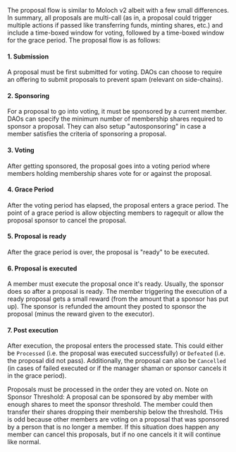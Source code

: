 
The proposal flow is similar to Moloch v2 albeit with a few small differences. In summary, all proposals are multi-call (as in, a proposal could trigger multiple actions if passed like transferring funds, minting shares, etc.) and include a time-boxed window for voting, followed by a time-boxed window for the grace period. The proposal flow is as follows: 

#### 1. Submission

A proposal must be first submitted for voting. DAOs can choose to require an offering to submit proposals to prevent spam (relevant on side-chains). 

#### 2. Sponsoring

For a proposal to go into voting, it must be sponsored by a current member. DAOs can specify the minimum number of membership shares required to sponsor a proposal. They can also setup "autosponsoring" in case a member satisfies the criteria of sponsoring a proposal.

#### 3. Voting 

After getting sponsored, the proposal goes into a voting period where members holding membership shares vote for or against the proposal.

#### 4. Grace Period

After the voting period has elapsed, the proposal enters a grace period. The point of a grace period is allow objecting members to ragequit or allow the proposal sponsor to cancel the proposal. 

#### 5. Proposal is ready

After the grace period is over, the proposal is "ready" to be executed.

#### 6. Proposal is executed

A member must execute the proposal once it's ready. Usually, the sponsor does so after a proposal is ready. The member triggering the execution of a ready proposal gets a small reward (from the amount that a sponsor has put up). The sponsor is refunded the amount they posted to sponsor the proposal (minus the reward given to the executor).

#### 7. Post execution

After execution, the proposal enters the processed state. This could either be `Processed` (i.e. the proposal was executed successfully) or `Defeated` (i.e. the proposal did not pass). 
Additionally, the proposal can also be `Cancelled` (in cases of failed executed or if the manager shaman or sponsor cancels it in the grace period).

<Callout emoji="💡">
Proposals must be processed in the order they are voted on.
</Callout>

<Callout emoji="💡">
Note on Sponsor Threshold:
A proposal can be sponsored by aby member with enough shares to meet the 
sponsor threshold. The member could then transfer their shares dropping 
their membership below the threshold. THis is odd because other members are 
voting on a proposal that was sponsored by a person that is no longer a member. 
If this situation does happen any member can cancel this proposals, but 
if no one cancels it it will continue like normal.
</Callout>
